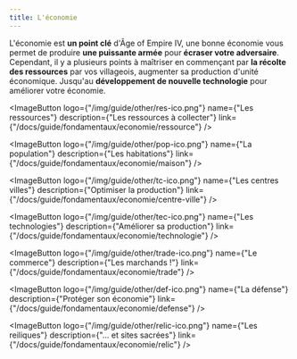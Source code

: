 ```yaml
---
title: L'économie
---
```



L'économie est **un point clé** d'Âge of Empire IV, une bonne économie vous permet de produire **une puissante armée** pour **écraser votre adversaire**.
Cependant, il y a plusieurs points à maîtriser en commençant par **la récolte des ressources** par vos villageois, augmenter sa production d'unité économique.
Jusqu'au **développement de nouvelle technologie** pour améliorer votre économie.

<ButtonImageBox>
  <ImageButton 
      logo={"/img/guide/other/pnj-ico.png"} 
      name={"Les villageois"} 
      description={"Le pillier de l'economie"} 
      link={"/docs/guide/fondamentaux/economie/villageois"}
  />

  <ImageButton 
      logo={"/img/guide/other/res-ico.png"} 
      name={"Les ressources"} 
      description={"Les ressources à collecter"} 
      link={"/docs/guide/fondamentaux/economie/ressource"}
  />

  <ImageButton 
      logo={"/img/guide/other/pop-ico.png"} 
      name={"La population"} 
      description={"Les habitations"} 
      link={"/docs/guide/fondamentaux/economie/maison"}
  />

  <ImageButton 
      logo={"/img/guide/other/tc-ico.png"} 
      name={"Les centres villes"} 
      description={"Optimiser la production"} 
      link={"/docs/guide/fondamentaux/economie/centre-ville"}
  />

  <ImageButton 
      logo={"/img/guide/other/tec-ico.png"} 
      name={"Les technologies"} 
      description={"Améliorer sa production"} 
      link={"/docs/guide/fondamentaux/economie/technologie"}
  />

  <ImageButton 
      logo={"/img/guide/other/trade-ico.png"} 
      name={"Le commerce"} 
      description={"Les marchands !"} 
      link={"/docs/guide/fondamentaux/economie/trade"}
  />

  <ImageButton 
      logo={"/img/guide/other/def-ico.png"} 
      name={"La défense"} 
      description={"Protéger son économie"} 
      link={"/docs/guide/fondamentaux/economie/defense"}
  />

  <ImageButton 
      logo={"/img/guide/other/relic-ico.png"} 
      name={"Les reiliques"} 
      description={"... et sites sacrées"} 
      link={"/docs/guide/fondamentaux/economie/relic"}
  />
</ButtonImageBox>